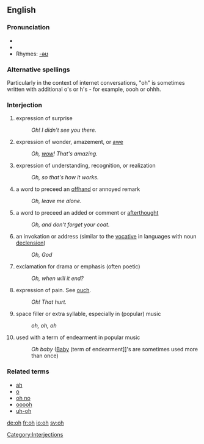 ==English==

===Pronunciation===
*{{audio|en-us-oh-surprise.ogg|Audio (US) (surprise)}}
*{{audio|en-us-oh-realization.ogg|Audio (US) (realization)}}
*Rhymes: [[Rhymes:English:-əʊ|-əʊ]]

===Alternative spellings===
Particularly in the context of internet conversations, "oh" is sometimes written with additional o's or h's - for example, oooh or ohhh.
===Interjection===
# expression of surprise
#: ''Oh!  I didn't see you there.''
# expression of wonder, amazement, or [[awe]]
#: ''Oh, [[wow]]! That's amazing.''
# expression of understanding, recognition, or realization
#: ''Oh, so that's how it works.''
# a word to preceed an [[offhand]] or annoyed remark
#: ''Oh, leave me alone.''
# a word to preceed an added or comment or [[afterthought]]
#: ''Oh, and don't forget your coat.''
# an invokation or address (similar to the [[vocative]] in languages with noun [[declension]])
#: ''Oh, God''
# exclamation for drama or emphasis (often poetic)
#: ''Oh, when will it end?''
# expression of pain.  See [[ouch]].
#: ''Oh! That hurt.''
# space filler or extra syllable, especially in (popular) music
#: ''oh, oh, oh''
# used with a term of endearment in popular music
#: ''Oh baby'' ([[Baby]] (term of endearment]]'s are sometimes used more than once)

===Related terms===
*[[ah]]
*[[o]]
*[[oh no]]
*[[ooooh]]
*[[uh-oh]]

[[Category:Interjections]]

[[de:oh]]
[[fr:oh]]
[[io:oh]]
[[sv:oh]]